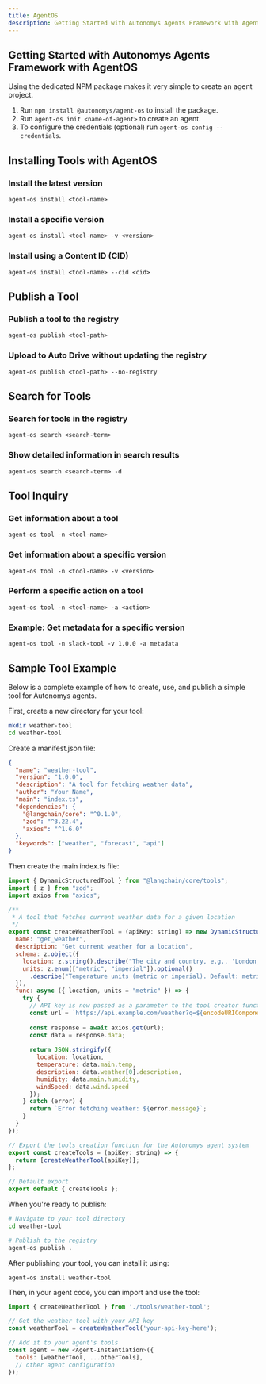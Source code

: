 ```yaml
---
title: AgentOS
description: Getting Started with Autonomys Agents Framework with AgentOS
---
```

## Getting Started with Autonomys Agents Framework with AgentOS
Using the dedicated NPM package makes it very simple to create an agent project. 

1. Run `npm install @autonomys/agent-os` to install the package. 
2. Run `agent-os init <name-of-agent>` to create an agent. 
3. To configure the credentials (optional) run `agent-os config --credentials`.

## Installing Tools with AgentOS

### Install the latest version
`agent-os install <tool-name>`

### Install a specific version
`agent-os install <tool-name> -v <version>`

### Install using a Content ID (CID)
`agent-os install <tool-name> --cid <cid>`

## Publish a Tool
### Publish a tool to the registry
`agent-os publish <tool-path>`

### Upload to Auto Drive without updating the registry
`agent-os publish <tool-path> --no-registry`

## Search for Tools
### Search for tools in the registry
`agent-os search <search-term>`

### Show detailed information in search results
`agent-os search <search-term> -d`

## Tool Inquiry
### Get information about a tool
`agent-os tool -n <tool-name>`

### Get information about a specific version
`agent-os tool -n <tool-name> -v <version>`

### Perform a specific action on a tool
`agent-os tool -n <tool-name> -a <action>`

### Example: Get metadata for a specific version
`agent-os tool -n slack-tool -v 1.0.0 -a metadata`

## Sample Tool Example

Below is a complete example of how to create, use, and publish a simple tool for Autonomys agents.

First, create a new directory for your tool:
```bash
mkdir weather-tool
cd weather-tool
```

Create a manifest.json file:

```json
{
  "name": "weather-tool",
  "version": "1.0.0",
  "description": "A tool for fetching weather data",
  "author": "Your Name",
  "main": "index.ts",
  "dependencies": {
    "@langchain/core": "^0.1.0",
    "zod": "^3.22.4",
    "axios": "^1.6.0"
  },
  "keywords": ["weather", "forecast", "api"]
}
```

Then create the main index.ts file:
```javascript
import { DynamicStructuredTool } from "@langchain/core/tools";
import { z } from "zod";
import axios from "axios";

/**
 * A tool that fetches current weather data for a given location
 */
export const createWeatherTool = (apiKey: string) => new DynamicStructuredTool({
  name: "get_weather",
  description: "Get current weather for a location",
  schema: z.object({
    location: z.string().describe("The city and country, e.g., 'London, UK'"),
    units: z.enum(["metric", "imperial"]).optional()
      .describe("Temperature units (metric or imperial). Default: metric")
  }),
  func: async ({ location, units = "metric" }) => {
    try {
      // API key is now passed as a parameter to the tool creator function
      const url = `https://api.example.com/weather?q=${encodeURIComponent(location)}&units=${units}&appid=${apiKey}`;
      
      const response = await axios.get(url);
      const data = response.data;
      
      return JSON.stringify({
        location: location,
        temperature: data.main.temp,
        description: data.weather[0].description,
        humidity: data.main.humidity,
        windSpeed: data.wind.speed
      });
    } catch (error) {
      return `Error fetching weather: ${error.message}`;
    }
  }
});

// Export the tools creation function for the Autonomys agent system
export const createTools = (apiKey: string) => {
  return [createWeatherTool(apiKey)];
};

// Default export
export default { createTools };
```

When you're ready to publish:

```bash
# Navigate to your tool directory
cd weather-tool

# Publish to the registry
agent-os publish .
```

After publishing your tool, you can install it using:

`agent-os install weather-tool`

Then, in your agent code, you can import and use the tool:

```javascript
import { createWeatherTool } from './tools/weather-tool';

// Get the weather tool with your API key
const weatherTool = createWeatherTool('your-api-key-here');

// Add it to your agent's tools
const agent = new <Agent-Instantiation>({
  tools: [weatherTool, ...otherTools],
  // other agent configuration
});
```
